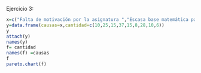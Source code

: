 Ejercicio 3:
```{r}
x=c("Falta de motivación por la asignatura ","Escasa base matemática para comprender los conceptos","Horario del semestre","Carga de trabajo del curso donde se ubica la asignatura excesiva","Laboratorios deficientes","Prácticas muy laboriosas","Poco tiempo para el trabajo de curso","Explicaciones en clases teóricas no satisfactorias","Otras causas ")
y=data.frame(causas=x,cantidad=c(10,25,15,37,15,8,28,10,6))
y
attach(y)
names(y)
f= cantidad
names(f) =causas
f
pareto.chart(f)
```

